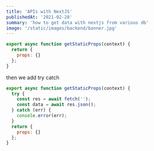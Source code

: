 ```yaml
---
title: 'APIs with NextJS'
publishedAt: '2021-02-28'
summary: 'how to get data with nextjs from various db'
image: '/static/images/backend/banner.jpg'
---
```


```js
export async function getStaticProps(context) {
  return {
    props: {}
  };
}
```

then we add try catch

```js
export async function getStaticProps(context) {
  try {
    const res = await fetch('');
    const data = await res.json();
  } catch (err) {
    console.error(err);
  }
  return {
    props: {}
  };
}
```
